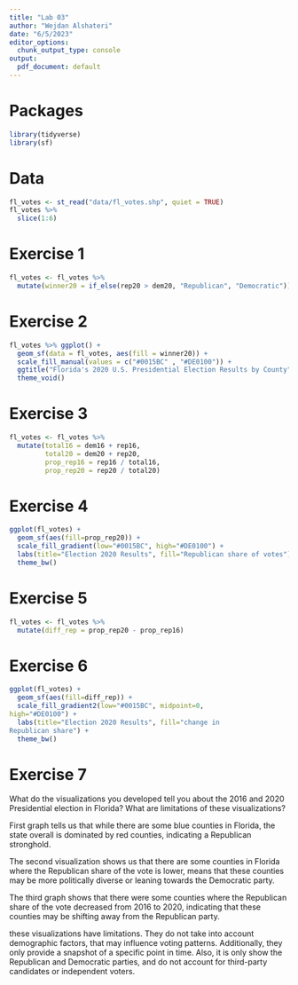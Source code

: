 ```yaml
---
title: "Lab 03"
author: "Wejdan Alshateri"
date: "6/5/2023"
editor_options: 
  chunk_output_type: console
output:
  pdf_document: default
---
```


# Packages

```r
library(tidyverse)
library(sf)
``` 

# Data

```r
fl_votes <- st_read("data/fl_votes.shp", quiet = TRUE)
fl_votes %>%
  slice(1:6)
```


# Exercise 1

```r
fl_votes <- fl_votes %>%
  mutate(winner20 = if_else(rep20 > dem20, "Republican", "Democratic"))
```


# Exercise 2

```r
fl_votes %>% ggplot() +
  geom_sf(data = fl_votes, aes(fill = winner20)) +
  scale_fill_manual(values = c("#0015BC" , "#DE0100")) +
  ggtitle("Florida's 2020 U.S. Presidential Election Results by County") +
  theme_void()
```

# Exercise 3

```r
fl_votes <- fl_votes %>% 
  mutate(total16 = dem16 + rep16,
         total20 = dem20 + rep20,
         prop_rep16 = rep16 / total16,
         prop_rep20 = rep20 / total20) 
```

# Exercise 4

```r
ggplot(fl_votes) +
  geom_sf(aes(fill=prop_rep20)) +
  scale_fill_gradient(low="#0015BC", high="#DE0100") +
  labs(title="Election 2020 Results", fill="Republican share of votes") +
  theme_bw()
```

# Exercise 5

```r
fl_votes <- fl_votes %>%
  mutate(diff_rep = prop_rep20 - prop_rep16)
```

# Exercise 6

```r
ggplot(fl_votes) +
  geom_sf(aes(fill=diff_rep)) +
  scale_fill_gradient2(low="#0015BC", midpoint=0, 
high="#DE0100") +
  labs(title="Election 2020 Results", fill="change in 
Republican share") + 
  theme_bw()
```

# Exercise 7

What do the visualizations you developed tell you about the 2016 and 2020 Presidential election in Florida? What are limitations of these visualizations? 

First graph tells us that while there are some blue counties in Florida, the state overall is dominated by red counties, indicating a Republican stronghold.

The second visualization shows us that there are some counties in Florida where the Republican share of the vote is lower, means that these counties may be more politically diverse or leaning towards the Democratic party.

The third graph shows that there were some counties where the Republican share of the vote decreased from 2016 to 2020, indicating that these counties may be shifting away from the Republican party.

these visualizations have limitations. They do not take into account demographic factors, that may influence voting patterns. Additionally, they only provide a snapshot of a specific point in time. Also, it is only show the Republican and Democratic parties, and do not account for third-party candidates or independent voters.
